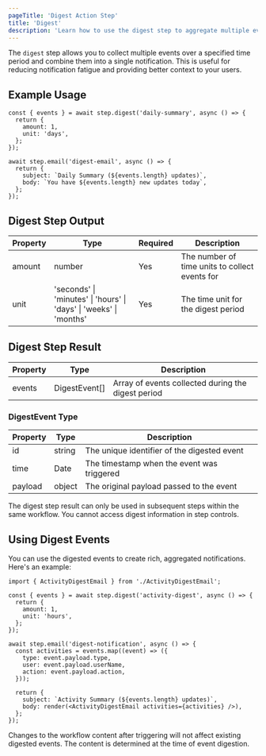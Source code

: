 ```yaml
---
pageTitle: 'Digest Action Step'
title: 'Digest'
description: 'Learn how to use the digest step to aggregate multiple events into a single notification'
---
```


The `digest` step allows you to collect multiple events over a specified time period and combine them into a single notification. This is useful for reducing notification fatigue and providing better context to your users.

## Example Usage

```tsx
const { events } = await step.digest('daily-summary', async () => {
  return {
    amount: 1,
    unit: 'days',
  };
});

await step.email('digest-email', async () => {
  return {
    subject: `Daily Summary (${events.length} updates)`,
    body: `You have ${events.length} new updates today`,
  };
});
```

## Digest Step Output

| Property | Type | Required | Description |
| --- | --- | --- | --- |
| amount | number | Yes | The number of time units to collect events for |
| unit | 'seconds' \| 'minutes' \| 'hours' \| 'days' \| 'weeks' \| 'months' | Yes | The time unit for the digest period |

## Digest Step Result

| Property | Type          | Description                                        |
| -------- | ------------- | -------------------------------------------------- |
| events   | DigestEvent[] | Array of events collected during the digest period |

### DigestEvent Type

| Property | Type   | Description                                 |
| -------- | ------ | ------------------------------------------- |
| id       | string | The unique identifier of the digested event |
| time     | Date   | The timestamp when the event was triggered  |
| payload  | object | The original payload passed to the event    |

<Callout type="info">
  The digest step result can only be used in subsequent steps within the same workflow. You cannot
  access digest information in step controls.
</Callout>

## Using Digest Events

You can use the digested events to create rich, aggregated notifications. Here's an example:

```tsx
import { ActivityDigestEmail } from './ActivityDigestEmail';

const { events } = await step.digest('activity-digest', async () => {
  return {
    amount: 1,
    unit: 'hours',
  };
});

await step.email('digest-notification', async () => {
  const activities = events.map((event) => ({
    type: event.payload.type,
    user: event.payload.userName,
    action: event.payload.action,
  }));

  return {
    subject: `Activity Summary (${events.length} updates)`,
    body: render(<ActivityDigestEmail activities={activities} />),
  };
});
```

<Callout type="warn">
  Changes to the workflow content after triggering will not affect existing digested events. The
  content is determined at the time of event digestion.
</Callout>
